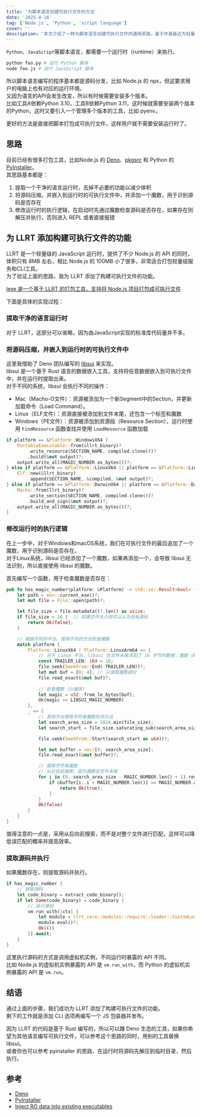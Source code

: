 ```yaml
---
title: '为脚本语言创建可执行文件的方法'
date: '2025-4-16'
tag: ['Node.js', 'Python', 'script language']
cover: ''
description: '本文介绍了一种为脚本语言创建可执行文件的通用思路，基于作者最近为轻量级JavaScript运行时「LLRT」添加构建可执行文件功能的经验总结而来'
---
```


`Python`、`JavaScript`等脚本语言，都需要一个运行时（runtime）来执行。  
```bash
python foo.py # 运行 Python 脚本
node foo.js # 运行 JavaScript 脚本
```
所以脚本语言编写的程序基本都是源码分发，比如 Node.js 的 npx，但这要求用户的电脑上也有对应的运行环境。  
又因为语言的API会发生改变，所以有时候需要安装多个版本。  
比如工具A依赖Python 3.10，工具B依赖Python 3.11，这时候就需要安装两个版本的Python，这时又要引入一个管理多个版本的工具，比如 pyenv。  

更好的方法是直接把脚本打包成可执行文件，这样用户就不需要安装运行时了。  

## 思路
目前已经有很多打包工具，比如Node.js 的 [Deno](https://deno.land/)、[pkgsrc](https://github.com/vercel/pkg) 和 Python 的 [PyInstaller](https://pyinstaller.org/)。  
其思路基本都是：
1. 提取一个干净的语言运行时，去掉不必要的功能以减少体积
2. 将源码压缩，并嵌入到运行时的可执行文件中，并添加一个魔数，用于识别源码是否存在
3. 修改运行时的执行逻辑，在启动时先通过魔数检查源码是否存在，如果存在则解压并执行，否则进入 REPL 或者直接报错

## 为 LLRT 添加构建可执行文件的功能
LLRT 是一个轻量级的 JavaScript 运行时，提供了不少 Node.js 的 API 的同时，体积只有 8MB 左右，相比 Node.js 的 100MB 小了很多，非常适合打包轻量级服务和CLI工具。  
为了验证上面的思路，我为 LLRT 添加了构建可执行文件的功能。    

[lexe 是一个基于 LLRT 的打包工具，支持将 Node.js 项目打包成可执行文件](https://github.com/Ray-D-Song/lexe)  

下面是具体的实现过程：

### 提取干净的语言运行时
对于 LLRT，这部分可以省略，因为由JavaScript实现的标准库代码量并不多。  

### 将源码压缩，并嵌入到运行时的可执行文件中
这里我借助了 Deno 团队编写的 [libsui](https://github.com/denoland/libsui) 来实现。  
libsui 是一个基于 Rust 语言的数据嵌入工具，支持将任意数据嵌入到可执行文件中，并在运行时提取出来。  
对于不同的系统，libsui 会执行不同的操作：

- Mac（Macho-O文件）：资源被添加为一个新Segment中的Section，并更新加载命令（Load Command）。
- Linux（ELF文件）：资源直接被添加到文件末尾，还包含一个标签和魔数
- Windows（PE文件）：资源被添加到资源段（Resource Section），运行时使用 `FindResource` 函数查找并使用 `LoadResource` 函数加载

```rust
if platform == &Platform::WindowsX64 {
    PortableExecutable::from(&llrt_binary)?
        .write_resource(SECTION_NAME, compiled.clone())?
        .build(&mut output)?;
    output.write_all(MAGIC_NUMBER.as_bytes())?;
} else if platform == &Platform::LinuxX64 || platform == &Platform::LinuxArm64 {
    Elf::new(&llrt_binary)
        .append(SECTION_NAME, &compiled, &mut output)?;
} else if platform == &Platform::DarwinX64 || platform == &Platform::DarwinArm64 {
    Macho::from(llrt_binary)?
        .write_section(SECTION_NAME, compiled.clone())?
        .build_and_sign(&mut output)?;
    output.write_all(MAGIC_NUMBER.as_bytes())?;
}
```

### 修改运行时的执行逻辑
在上一步中，对于Windows和macOS系统，我们在可执行文件的最后追加了一个魔数，用于识别源码是否存在。  
对于Linux系统，libsui 已经添加了一个魔数，如果再添加一个，会导致 libsui 无法识别，所以直接使用 libsui 的魔数。  

首先编写一个函数，用于检查魔数是否存在：
```rust
pub fn has_magic_number(platform: &Platform) -> std::io::Result<bool> {
    let path = env::current_exe()?;
    let mut file = File::open(path)?;

    let file_size = file.metadata()?.len() as usize;
    if file_size < 16 {  // 如果文件太小则可以认为没有源码
        return Ok(false);
    }

    // 根据不同的平台，使用不同的方法检查魔数
    match platform {
        Platform::LinuxX64 | Platform::LinuxArm64 => {
            // 对于 Linux 平台，libsui 在文件末尾添加了 16 字节的数据：魔数（4 字节）+ 哈希（4 字节）+ 大小（8 字节）
            const TRAILER_LEN: i64 = 16;
            file.seek(SeekFrom::End(-TRAILER_LEN))?;
            let mut buf = [0; 4]; // 只读取魔数部分
            file.read_exact(&mut buf)?;
            
            // 检查魔数（小端序）
            let magic = u32::from_le_bytes(buf);
            Ok(magic == LIBSUI_MAGIC_NUMBER)
        },
        _ => {
            // 其他平台使用字符串魔数检测方法
            let search_area_size = 1024.min(file_size);
            let search_start = file_size.saturating_sub(search_area_size);

            file.seek(SeekFrom::Start(search_start as u64))?;

            let mut buffer = vec![0; search_area_size];
            file.read_exact(&mut buffer)?;

            // 搜索字符串魔数
            // 从后往前搜索，因为魔数在文件末尾
            for i in (0..search_area_size - MAGIC_NUMBER.len() + 1).rev() {
                if &buffer[i..i + MAGIC_NUMBER.len()] == MAGIC_NUMBER.as_bytes() {
                    return Ok(true);
                }
            }
            Ok(false)
        }
    }
}
```
值得注意的一点是，采用从后向前搜索，而不是对整个文件进行匹配，这样可以降低误匹配的概率并提高效率。  

### 提取源码并执行
如果魔数存在，则提取源码并执行。    
```rust
if has_magic_number {
    // 提取源码
    let code_binary = extract_code_binary();
    if let Some(code_binary) = code_binary {
        // 执行源码
        vm.run_with(|ctx| {
            let module = llrt_core::modules::require::loader::CustomLoader::load_bytecode_module(ctx.clone(), &code_binary)?;
            module.eval()?;
            Ok(())
        }).await;
    }
} 
```
这里执行源码的方式是调用虚拟机实例，不同运行时暴露的 API 不同。  
比如 Node.js 的虚拟机实例暴露的 API 是 `vm.run_with`，而 Python 的虚拟机实例暴露的 API 是 `vm.run`。  

## 结语
通过上面的步骤，我们成功为 LLRT 添加了构建可执行文件的功能。  
剩下的工作就是添加 CLI 选项再编写一个 JS 包装器并发布。  

因为 LLRT 的代码是基于 Rust 编写的，所以可以蹭 Deno 生态的工具，如果你希望为其他语言编写可执行文件，可以参考这个思路的同时，用别的工具替换 libsui。  
或者你也可以参考 pyinstaller 的思路，在运行时将源码先解压到临时目录，然后执行。  

## 参考
- [Deno](https://deno.land/)
- [PyInstaller](https://pyinstaller.org/)
- [Inject RO data into existing executables](https://littledivy.com/sui.html)
